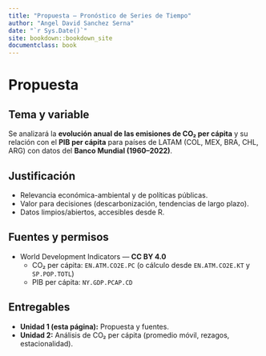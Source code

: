 ```yaml
---
title: "Propuesta — Pronóstico de Series de Tiempo"
author: "Angel David Sanchez Serna"
date: "`r Sys.Date()`"
site: bookdown::bookdown_site
documentclass: book
---
```


# Propuesta

## Tema y variable
Se analizará la **evolución anual de las emisiones de CO₂ per cápita** y su relación con el **PIB per cápita** para países de LATAM (COL, MEX, BRA, CHL, ARG) con datos del **Banco Mundial (1960–2022)**.

## Justificación
- Relevancia económica-ambiental y de políticas públicas.
- Valor para decisiones (descarbonización, tendencias de largo plazo).
- Datos limpios/abiertos, accesibles desde R.

## Fuentes y permisos
- World Development Indicators — **CC BY 4.0**  
  - CO₂ per cápita: `EN.ATM.CO2E.PC` (o cálculo desde `EN.ATM.CO2E.KT` y `SP.POP.TOTL`)  
  - PIB per cápita: `NY.GDP.PCAP.CD`

## Entregables
- **Unidad 1 (esta página):** Propuesta y fuentes.  
- **Unidad 2:** Análisis de CO₂ per cápita (promedio móvil, rezagos, estacionalidad).
